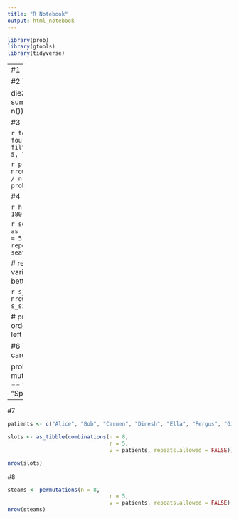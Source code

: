 ```yaml
---
title: "R Notebook"
output: html_notebook
---
```

```r
library(prob)
library(gtools)
library(tidyverse)

```


----
#1
```r
prob_5 <- 4/6
prob_5
```

#2
```r
die3 <- rolldie(3)

die3 %>%
  summarise(size_of_s = n())
die3
```

#3
```r
four_dice_roll <- rolldie(4) %>%
  rowwise() %>%
  mutate(
    total_row = sum(X1 + X2 + X3 + X4)
  )
four_dice_roll
```

```r
total_equals_5_6_7 <- four_dice_roll %>%
  filter(between(total_row, 5, 7))
total_equals_5_6_7
```

```r
prob_5_6_7 <- nrow(total_equals_5_6_7) / nrow(four_dice_roll)
prob_5_6_7
```


#4

```r
h <- c(150, 160, 170, 180, 190)
h
```

```r
seating_order <- as_tibble(permutations(n = 5, 
                                        r = 5, 
                                        v = heights, repeats.allowed = FALSE))
seating_order
```

# renaming the height variables to something better
```r
seating_order <- seating_order %>%
  rename(
    height1 = V1,
    height2 = V2,
    height3 = V3,
    height4 = V4,
    height5 = V5
  )   
```

```r
s_size <- nrow(seating_order)
s_size
```

# probability that they sit in order of decreasing height, left to right
```r
1/120
```

#6
```r
prob_spade <- cards(jokers = FALSE)

prob_spade <- 5 %>%
  mutate(black_card = suit == "Club" | suit == "Spade")
```


----
#7
```r
patients <- c("Alice", "Bob", "Carmen", "Dinesh", "Ella", "Fergus", "Gianna", "Henry")

slots <- as_tibble(combinations(n = 8, 
                                r = 5, 
                                v = patients, repeats.allowed = FALSE))

nrow(slots)
```

#8 
```r
steams <- permutations(n = 8, 
                                r = 5, 
                                v = patients, repeats.allowed = FALSE)
nrow(steams)
```

